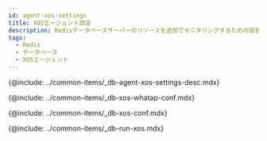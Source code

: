 ```yaml
---
id: agent-xos-settings
title: XOSエージェント設定
description: Redisデータベースサーバーのリソースを追加でモニタリングするための設定方法を提供します。
tags:
  - Redis
  - データベース
  - XOSエージェント
---
```



{@include: ../common-items/_db-agent-xos-settings-desc.mdx}

{@include: ../common-items/_db-xos-whatap-conf.mdx}

{@include: ../common-items/_db-xos-conf.mdx}

<FileOptNote ver='1.7.0'/>

{@include: ../common-items/_db-run-xos.mdx}
